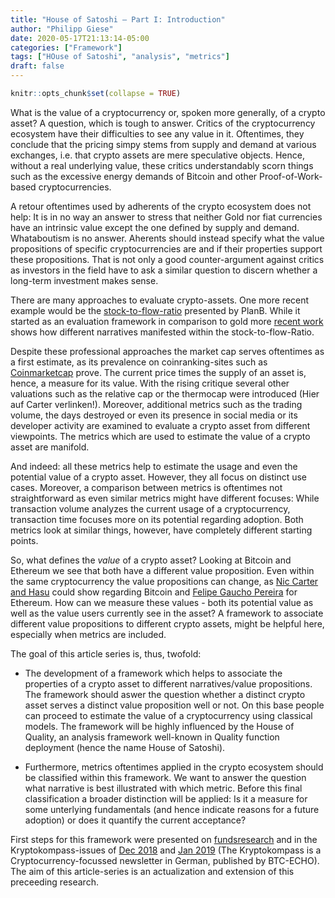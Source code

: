 ```yaml
---
title: "House of Satoshi – Part I: Introduction"
author: "Philipp Giese"
date: 2020-05-17T21:13:14-05:00
categories: ["Framework"]
tags: ["HOuse of Satoshi", "analysis", "metrics"]
draft: false
---
```


```r
knitr::opts_chunk$set(collapse = TRUE)
```

What is the value of a cryptocurrency or, spoken more generally, of a crypto asset? A question, which is tough to answer. Critics of the cryptocurrency ecosystem have their difficulties to see any value in it. Oftentimes, they conclude that the pricing simpy stems from supply and demand at various exchanges, i.e. that crypto assets are mere speculative objects. Hence, without a real underlying value, these critics understandably scorn things such as the excessive energy demands of Bitcoin and other Proof-of-Work-based cryptocurrencies. 

A retour oftentimes used by adherents of the crypto ecosystem does not help: It is in no way an answer to stress that neither Gold nor fiat currencies have an intrinsic value except the one defined by supply and demand. Whataboutism is no answer. Aherents should instead specify what the value propositions of specific cryptocurrencies are and if their properties support these propositions. That is not only a good counter-argument against critics as investors in the field have to ask a similar question to discern whether a long-term investment makes sense. 

There are many approaches to evaluate crypto-assets. One more recent example would be the [stock-to-flow-ratio](https://medium.com/@100trillionUSD/modeling-bitcoins-value-with-scarcity-91fa0fc03e25) presented by PlanB. While it started as an evaluation framework in comparison to gold more [recent work](https://medium.com/@100trillionUSD/bitcoin-stock-to-flow-cross-asset-model-50d260feed12) shows how different narratives manifested within the stock-to-flow-Ratio. 

Despite these professional approaches the market cap serves oftentimes as a first estimate, as its prevalence on coinranking-sites such as [Coinmarketcap](www.coinmarketcap.com) prove. The current price times the supply of an asset is, hence, a measure for its value. With the rising critique several other valuations such as the relative cap or the thermocap were introduced (Hier auf Carter verlinken!). Moreover, additional metrics such as the trading volume, the days destroyed or even its presence in social media or its developer activity are examined to evaluate a crypto asset from different viewpoints. The metrics which are used to estimate the value of a crypto asset are manifold. 

And indeed: all these metrics help to estimate the usage and even the potential value of a crypto asset. However, they all focus on distinct use cases. Moreover, a comparison between metrics is oftentimes not straightforward as even similar metrics might have different focuses: While transaction volume analyzes the current usage of a cryptocurrency, transaction time focuses more on its potential regarding adoption. Both metrics look at similar things, however, have completely different starting points. 

So, what defines the *value* of a crypto asset? Looking at Bitcoin and Ethereum we see that both have a different value proposition. Even within the same cryptocurrency the value propositions can change, as [Nic Carter and Hasu](https://medium.com/@nic__carter/visions-of-bitcoin-4b7b7cbcd24c) could show regarding Bitcoin and [Felipe Gaucho Pereira](https://tokeneconomy.co/visions-of-ether-590858bf848e) for Ethereum. How can we measure these values - both its potential value as well as the value users currently see in the asset? A framework to associate different value propositions to different crypto assets, might be helpful here, especially when metrics are included. 

The goal of this article series is, thus, twofold: 

- The development of a framework which helps to associate the properties of a crypto asset to different narratives/value propositions. The framework should aswer the question whether a distinct crypto asset serves a distinct value proposition well or not. On this base people can proceed to estimate the value of a cryptocurrency using classical models. The framework will be highly influenced by the House of Quality, an analysis framework well-known in Quality function deployment (hence the name House of Satoshi).

- Furthermore, metrics oftentimes applied in the crypto ecosystem should be classified within this framework. We want to answer the question what narrative is best illustrated with which metric. Before this final classification a broader distinction will be applied: Is it a measure for some unterlying fundamentals (and hence indicate reasons for a future adoption) or does it quantify the current acceptance? 

First steps for this framework were presented on [fundsresearch](https://www.fundresearch.de/blockchain/Bitcoin-Narrative-Was-sehen-Menschen-in-Bitcoin.php) and in the Kryptokompass-issues of [Dec 2018](https://www.btc-echo.de/shop/produkt/kryptokompass/kryptokompass-ausgabe-18-dezember-2018/) and [Jan 2019](https://www.btc-echo.de/shop/produkt/kryptokompass/kryptokompass-ausgabe-19-januar-2019/) (The Kryptokompass is a Cryptocurrency-focussed newsletter in German, published by BTC-ECHO). The aim of this article-series is an actualization and extension of this preceeding research.



